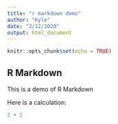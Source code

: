 ```yaml
---
title: "r markdown demo"
author: "Kyle"
date: "2/12/2020"
output: html_document
---
```


```r
knitr::opts_chunk$set(echo = TRUE)
```

## R Markdown
This is a demo of R Markdown

Here is a calculation:
```r
2 + 2
```
